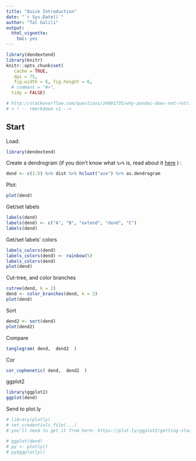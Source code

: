 ```yaml
---
title: "Quick Introduction"
date: "`r Sys.Date()`"
author: "Tal Galili"
output: 
  html_vignette: 
    toc: yes
---
```

<!--
%\VignetteEngine{knitr::rmarkdown}
%\VignetteIndexEntry{A quick introduction to dendextend (start here)}
-->


```r
library(dendextend)
library(knitr)
knitr::opts_chunk$set(
   cache = TRUE,
   dpi = 75,
   fig.width = 6, fig.height = 6,
  # comment = "#>",
  tidy = FALSE)

# http://stackoverflow.com/questions/24091735/why-pandoc-does-not-retrieve-the-image-file
# < ! -- rmarkdown v1 -->

```



Start
------------------------------

Load:

```r
library(dendextend)
```


Create a dendrogram (if you don't know what `%>%` is, read about it [here](https://cran.r-project.org/web/packages/magrittr/vignettes/magrittr.html) ) :

```r
dend <- c(1:5) %>% dist %>% hclust("ave") %>% as.dendrogram
```

Plot:

```r
plot(dend)
```

Get/set labels

```r
labels(dend)
labels(dend) <- c("A", "B", "extend", "dend", "C")
labels(dend)
```

Get/set labels' colors

```r
labels_colors(dend)
labels_colors(dend) <- rainbow(5)
labels_colors(dend)
plot(dend)
```


Cut-tree, and color branches

```r
cutree(dend, k = 2)
dend <- color_branches(dend, k = 2)
plot(dend)
```


Sort

```r
dend2 <- sort(dend)
plot(dend2)
```

Compare

```r
tanglegram( dend,  dend2  )
```

Cor

```r
cor_cophenetic( dend,  dend2  )
```


ggplot2

```r
library(ggplot2)
ggplot(dend) 
```

Send to plot.ly

```r

# library(plotly)
# set_credentials_file(...) 
# you'll need to get it from here: https://plot.ly/ggplot2/getting-started/

# ggplot(dend)
# py <- plotly()
# py$ggplotly()

```








